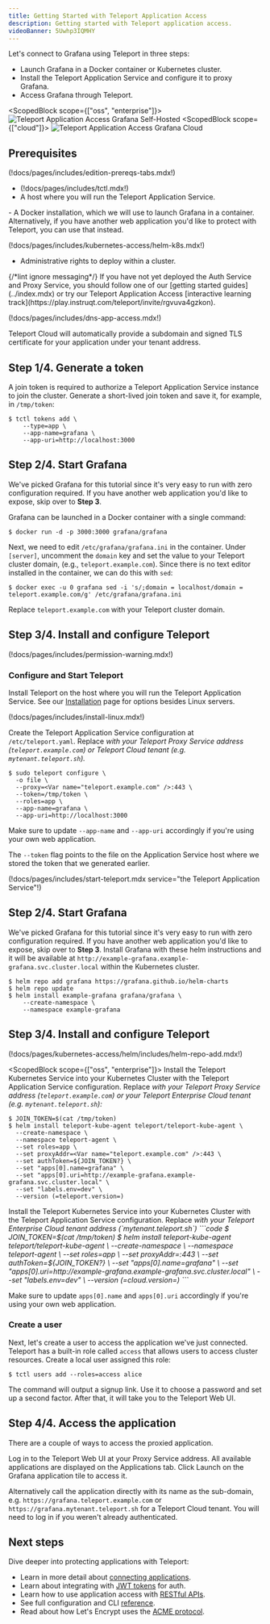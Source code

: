 ```yaml
---
title: Getting Started with Teleport Application Access
description: Getting started with Teleport application access.
videoBanner: 5Uwhp3IQMHY
---
```


Let's connect to Grafana using Teleport in three steps:

- Launch Grafana in a Docker container or Kubernetes cluster.
- Install the Teleport Application Service and configure it to proxy Grafana.
- Access Grafana through Teleport.

<ScopedBlock scope={["oss", "enterprise"]}>
![Teleport Application Access Grafana Self-Hosted](../../img/application-access/grafana_selfhosted.png)
</ScopedBlock>
<ScopedBlock scope={["cloud"]}>
![Teleport Application Access Grafana Cloud](../../img/application-access/grafana_cloud.png)
</ScopedBlock>

## Prerequisites

(!docs/pages/includes/edition-prereqs-tabs.mdx!)

- (!docs/pages/includes/tctl.mdx!)
- A host where you will run the Teleport Application Service.

<Tabs>
<TabItem label="Docker">
- A Docker installation, which we will use to launch Grafana in a container.
  Alternatively, if you have another web application you'd like to protect with
  Teleport, you can use that instead.
</TabItem>
<TabItem label="Kubernetes Cluster">

(!docs/pages/includes/kubernetes-access/helm-k8s.mdx!)

- Administrative rights to deploy within a cluster.

</TabItem>
</Tabs>

<Admonition type="tip" title="Not yet a Teleport user?">
{/*lint ignore messaging*/}
If you have not yet deployed the Auth Service and Proxy Service, you should
follow one of our [getting started guides](../index.mdx) or try our
Teleport Application Access [interactive learning track](https://play.instruqt.com/teleport/invite/rgvuva4gzkon).
</Admonition>

<Admonition type="note" title="Application Access and DNS for Self-Hosted Clusters">

(!docs/pages/includes/dns-app-access.mdx!)

Teleport Cloud will automatically provide a subdomain and signed TLS certificate
for your application under your tenant address.
</Admonition>

## Step 1/4. Generate a token

A join token is required to authorize a Teleport Application Service instance to
join the cluster. Generate a short-lived join token and save it, for example,
in `/tmp/token`:

```code
$ tctl tokens add \
    --type=app \
    --app-name=grafana \
    --app-uri=http://localhost:3000
```

<Tabs>
<TabItem label="Docker">

## Step 2/4. Start Grafana

We've picked Grafana for this tutorial since it's very easy to run with zero
configuration required. If you have another web application you'd like to
expose, skip over to **Step 3**.

Grafana can be launched in a Docker container with a single command:

```code
$ docker run -d -p 3000:3000 grafana/grafana
```

Next, we need to edit `/etc/grafana/grafana.ini` in the container. Under
`[server]`, uncomment the `domain` key and set the value to your Teleport
cluster domain, (e.g., `teleport.example.com`). Since there is no text editor
installed in the container, we can do this with `sed`:

```code
$ docker exec -u 0 grafana sed -i 's/;domain = localhost/domain = teleport.example.com/g' /etc/grafana/grafana.ini
```

Replace `teleport.example.com` with your Teleport cluster domain.

## Step 3/4. Install and configure Teleport

(!docs/pages/includes/permission-warning.mdx!)

### Configure and Start Teleport

Install Teleport on the host where you will run the Teleport Application Service. See our [Installation](../installation.mdx) page for options besides Linux servers.

(!docs/pages/includes/install-linux.mdx!)

Create the Teleport Application Service configuration at `/etc/teleport.yaml`.
Replace <Var name="teleport.example.com" /> with your Teleport Proxy Service
address (`teleport.example.com`) or Teleport Cloud tenant (e.g. `mytenant.teleport.sh`).

```code
$ sudo teleport configure \
  -o file \
  --proxy=<Var name="teleport.example.com" />:443 \
  --token=/tmp/token \
  --roles=app \
  --app-name=grafana \
  --app-uri=http://localhost:3000
```
  
Make sure to update `--app-name` and `--app-uri` accordingly if you're using your
own web application.

The `--token` flag points to the file on the Application Service host where we
stored the token that we generated earlier.

(!docs/pages/includes/start-teleport.mdx service="the Teleport Application Service"!)

</TabItem>
<TabItem label="Kubernetes cluster">

## Step 2/4. Start Grafana

We've picked Grafana for this tutorial since it's very easy to run with zero
configuration required. If you have another web application you'd like to
expose, skip over to **Step 3**. Install Grafana with these helm instructions
and it will be available at `http://example-grafana.example-grafana.svc.cluster.local`
within the Kubernetes cluster.

```code
$ helm repo add grafana https://grafana.github.io/helm-charts
$ helm repo update
$ helm install example-grafana grafana/grafana \
    --create-namespace \
    --namespace example-grafana
```

## Step 3/4. Install and configure Teleport

  (!docs/pages/kubernetes-access/helm/includes/helm-repo-add.mdx!)

<ScopedBlock scope={["oss", "enterprise"]}>
Install the Teleport Kubernetes Service into your Kubernetes Cluster
with the Teleport Application Service configuration.
Replace <Var name="teleport.example.com" /> with
your Teleport Proxy Service address (`teleport.example.com`) or your
Teleport Enterprise Cloud tenant (e.g. `mytenant.teleport.sh`):

```code
$ JOIN_TOKEN=$(cat /tmp/token)
$ helm install teleport-kube-agent teleport/teleport-kube-agent \
  --create-namespace \
  --namespace teleport-agent \
  --set roles=app \
  --set proxyAddr=<Var name="teleport.example.com" />:443 \
  --set authToken=${JOIN_TOKEN?} \
  --set "apps[0].name=grafana" \
  --set "apps[0].uri=http://example-grafana.example-grafana.svc.cluster.local" \
  --set "labels.env=dev" \
  --version (=teleport.version=)
```

</ScopedBlock>
<ScopedBlock scope={["cloud"]}>
Install the Teleport Kubernetes Service into your Kubernetes Cluster
with the Teleport Application Service configuration.
Replace <Var name="teleport.example.com" /> with
your Teleport Enterprise Cloud tenant address (`mytenant.teleport.sh`)
```code
$ JOIN_TOKEN=$(cat /tmp/token)
$ helm install teleport-kube-agent teleport/teleport-kube-agent \
  --create-namespace \
  --namespace teleport-agent \
  --set roles=app \
  --set proxyAddr=<Var name="teleport.example.com" />:443 \
  --set authToken=${JOIN_TOKEN?} \
  --set "apps[0].name=grafana" \
  --set "apps[0].uri=http://example-grafana.example-grafana.svc.cluster.local" \
  --set "labels.env=dev" \
  --version (=cloud.version=)
```
</ScopedBlock>

Make sure to update `apps[0].name` and `apps[0].uri` accordingly if you're using
your own web application.

</TabItem>
</Tabs>

### Create a user

Next, let's create a user to access the application we've just connected.
Teleport has a built-in role called `access` that allows users to access
cluster resources. Create a local user assigned this role:

```code
$ tctl users add --roles=access alice
```

The command will output a signup link. Use it to choose a password and set up a
second factor. After that, it will take you to the Teleport Web UI.

## Step 4/4. Access the application

There are a couple of ways to access the proxied application.

Log in to the Teleport Web UI at your Proxy Service address. All available
applications are displayed on the Applications tab. Click Launch on the Grafana
application tile to access it.

Alternatively call the application directly with its name as the sub-domain,
e.g. `https://grafana.teleport.example.com` or `https://grafana.mytenant.teleport.sh`
for a Teleport Cloud tenant. You will need to log in if you weren't already authenticated.

## Next steps

Dive deeper into protecting applications with Teleport:

- Learn in more detail about [connecting applications](./guides/connecting-apps.mdx).
- Learn about integrating with [JWT tokens](./jwt/introduction.mdx) for auth.
- Learn how to use application access with [RESTful APIs](./guides/api-access.mdx).
- See full configuration and CLI [reference](./reference.mdx).
- Read about how Let's Encrypt uses the [ACME protocol](https://letsencrypt.org/how-it-works/).
